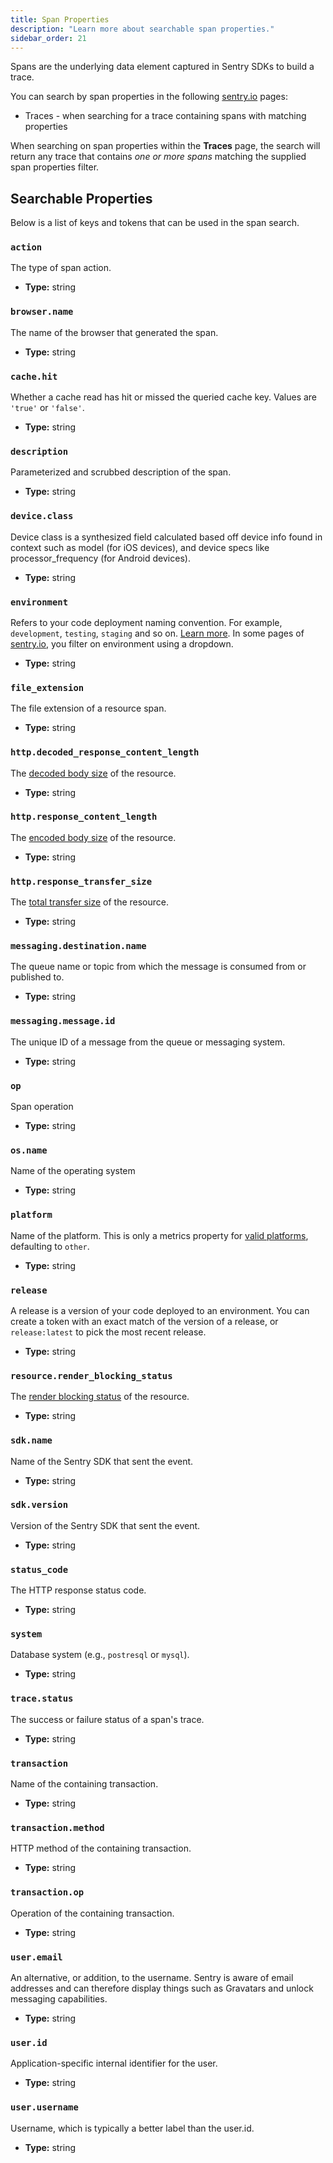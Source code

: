 ```yaml
---
title: Span Properties
description: "Learn more about searchable span properties."
sidebar_order: 21
---
```


Spans are the underlying data element captured in Sentry SDKs to build a trace.

You can search by span properties in the following [sentry.io](https://sentry.io) pages:

- Traces - when searching for a trace containing spans with matching properties

When searching on span properties within the **Traces** page, the search will return any trace that contains _one or more spans_ matching the supplied span properties filter.

## Searchable Properties

Below is a list of keys and tokens that can be used in the span search.

<DefinitionList>

### `action`

The type of span action.

- **Type:** string

### `browser.name`

The name of the browser that generated the span.

- **Type:** string

### `cache.hit`

Whether a cache read has hit or missed the queried cache key. Values are `'true'` or `'false'`.

- **Type:** string

### `description`

Parameterized and scrubbed description of the span.

- **Type:** string

### `device.class`

Device class is a synthesized field calculated based off device info found in context such as model (for iOS devices), and device specs like processor_frequency (for Android devices).

- **Type:** string

### `environment`

Refers to your code deployment naming convention. For example, `development`, `testing`, `staging` and so on. [Learn more](/product/sentry-basics/environments/). In some pages of [sentry.io](https://sentry.io/), you filter on environment using a dropdown.

- **Type:** string

### `file_extension`

The file extension of a resource span.

- **Type:** string

### `http.decoded_response_content_length`

The [decoded body size](https://developer.mozilla.org/en-US/docs/Web/API/PerformanceResourceTiming/decodedBodySize) of the resource.

- **Type:** string

### `http.response_content_length`

The [encoded body size](https://developer.mozilla.org/en-US/docs/Web/API/PerformanceResourceTiming/encodedBodySize) of the resource.

- **Type:** string

### `http.response_transfer_size`

The [total transfer size](https://developer.mozilla.org/en-US/docs/Web/API/PerformanceResourceTiming/transferSize) of the resource.

- **Type:** string

### `messaging.destination.name`

The queue name or topic from which the message is consumed from or published to.

- **Type:** string

### `messaging.message.id`

The unique ID of a message from the queue or messaging system.

- **Type:** string

### `op`

Span operation

- **Type:** string

### `os.name`

Name of the operating system

- **Type:** string

### `platform`

Name of the platform. This is only a metrics property for [valid platforms](https://github.com/getsentry/relay/blob/9d0d2dc54233d46043a369e1dacf7db900953c14/relay-general/src/protocol/constants.rs#L1-L21), defaulting to `other`.

- **Type:** string

### `release`

A release is a version of your code deployed to an environment. You can create a token with an exact match of the version of a release, or `release:latest` to pick the most recent release.

- **Type:** string

### `resource.render_blocking_status`

The [render blocking status](https://developer.mozilla.org/en-US/docs/Web/API/PerformanceResourceTiming/renderBlockingStatus) of the resource.

- **Type:** string

### `sdk.name`

Name of the Sentry SDK that sent the event.

- **Type:** string

### `sdk.version`

Version of the Sentry SDK that sent the event.

- **Type:** string

### `status_code`

The HTTP response status code.

- **Type:** string

### `system`

Database system (e.g., `postresql` or `mysql`).

- **Type:** string

### `trace.status`

The success or failure status of a span's trace.

- **Type:** string

### `transaction`

Name of the containing transaction.

- **Type:** string


### `transaction.method`

HTTP method of the containing transaction.

- **Type:** string

### `transaction.op`

Operation of the containing transaction.

- **Type:** string

### `user.email`

An alternative, or addition, to the username. Sentry is aware of email addresses and can therefore display things such as Gravatars and unlock messaging capabilities.

- **Type:** string

### `user.id`

Application-specific internal identifier for the user.

- **Type:** string

### `user.username`

Username, which is typically a better label than the user.id.

- **Type:** string

</DefinitionList>
